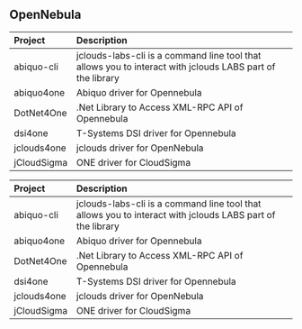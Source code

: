 ## OpenNebula
<table>
 <thead>
  <tr>
   <th align="left"> Project </th>
   <th align="left"> Description </th>
  </tr>
 </thead>
<tbody>
  <tr>
   <td align="left"> abiquo-cli </td>
   <td align="left"> jclouds-labs-cli is a command line tool that allows you to interact with jclouds LABS part of the library </td>
  </tr>
  <tr>
   <td align="left"> abiquo4one </td>
   <td align="left"> Abiquo driver for Opennebula </td>
  </tr>
  <tr>
   <td align="left"> DotNet4One </td>
   <td align="left"> .Net Library to Access XML-RPC API of Opennebula </td>
  </tr>
  <tr>
   <td align="left"> dsi4one </td>
   <td align="left"> T-Systems DSI driver for Opennebula </td>
  </tr>
  <tr>
   <td align="left"> jclouds4one </td>
   <td align="left"> jclouds driver for OpenNebula </td>
  </tr>
  <tr>
   <td align="left"> jCloudSigma </td>
   <td align="left"> ONE driver for CloudSigma </td>
  </tr>
</tbody>
</table>
<table>
 <thead>
  <tr>
   <th align="left"> Project </th>
   <th align="left"> Description </th>
  </tr>
 </thead>
<tbody>
  <tr>
   <td align="left"> abiquo-cli </td>
   <td align="left"> jclouds-labs-cli is a command line tool that allows you to interact with jclouds LABS part of the library </td>
  </tr>
  <tr>
   <td align="left"> abiquo4one </td>
   <td align="left"> Abiquo driver for Opennebula </td>
  </tr>
  <tr>
   <td align="left"> DotNet4One </td>
   <td align="left"> .Net Library to Access XML-RPC API of Opennebula </td>
  </tr>
  <tr>
   <td align="left"> dsi4one </td>
   <td align="left"> T-Systems DSI driver for Opennebula </td>
  </tr>
  <tr>
   <td align="left"> jclouds4one </td>
   <td align="left"> jclouds driver for OpenNebula </td>
  </tr>
  <tr>
   <td align="left"> jCloudSigma </td>
   <td align="left"> ONE driver for CloudSigma </td>
  </tr>
</tbody>
</table>
